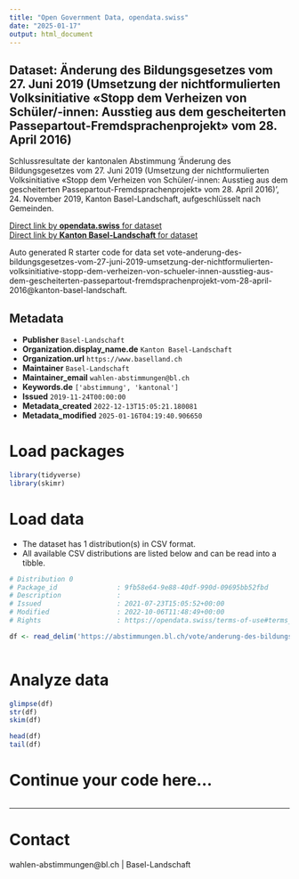 ```yaml
---
title: "Open Government Data, opendata.swiss"
date: "2025-01-17"
output: html_document
---
```


## Dataset: Änderung des Bildungsgesetzes vom 27. Juni 2019 (Umsetzung der nichtformulierten Volksinitiative «Stopp dem Verheizen von Schüler/-innen: Ausstieg aus dem gescheiterten Passepartout-Fremdsprachenprojekt» vom 28. April 2016)

Schlussresultate der kantonalen Abstimmung 'Änderung des Bildungsgesetzes vom 27. Juni 2019 (Umsetzung der nichtformulierten Volksinitiative «Stopp dem Verheizen von Schüler/-innen: Ausstieg aus dem gescheiterten Passepartout-Fremdsprachenprojekt» vom 28. April 2016)', 24. November 2019, Kanton Basel-Landschaft, aufgeschlüsselt nach Gemeinden.

[Direct link by **opendata.swiss** for dataset](https://opendata.swiss/de/dataset/anderung-des-bildungsgesetzes-vom-27-juni-2019-umsetzung-der-nichtformulierten-volksinitia-2016)<br>
[Direct link by **Kanton Basel-Landschaft** for dataset](https://abstimmungen.bl.ch/vote/anderung-des-bildungsgesetzes-vom-27-juni-2019-umsetzung-der-nichtformulierten-volksinitiative-stopp-dem-verheizen-von-schueler-innen-ausstieg-aus-dem-gescheiterten-passepartout-fremdsprachenprojekt-vom-28-april-2016/data)

Auto generated R starter code for data set vote-anderung-des-bildungsgesetzes-vom-27-juni-2019-umsetzung-der-nichtformulierten-volksinitiative-stopp-dem-verheizen-von-schueler-innen-ausstieg-aus-dem-gescheiterten-passepartout-fremdsprachenprojekt-vom-28-april-2016@kanton-basel-landschaft.

## Metadata

- **Publisher** `Basel-Landschaft`
- **Organization.display_name.de** `Kanton Basel-Landschaft`
- **Organization.url** `https://www.baselland.ch`
- **Maintainer** `Basel-Landschaft`
- **Maintainer_email** `wahlen-abstimmungen@bl.ch`
- **Keywords.de** `['abstimmung', 'kantonal']`
- **Issued** `2019-11-24T00:00:00`
- **Metadata_created** `2022-12-13T15:05:21.180081`
- **Metadata_modified** `2025-01-16T04:19:40.906650`


# Load packages

```r

library(tidyverse)
library(skimr)

```

# Load data

-   The dataset has 1 distribution(s) in CSV format.
-   All available CSV distributions are listed below and can be read into a tibble.

```r

# Distribution 0
# Package_id               : 9fb58e64-9e88-40df-990d-09695bb52fbd
# Description              : 
# Issued                   : 2021-07-23T15:05:52+00:00
# Modified                 : 2022-10-06T11:48:49+00:00
# Rights                   : https://opendata.swiss/terms-of-use#terms_by

df <- read_delim('https://abstimmungen.bl.ch/vote/anderung-des-bildungsgesetzes-vom-27-juni-2019-umsetzung-der-nichtformulierten-volksinitiative-stopp-dem-verheizen-von-schueler-innen-ausstieg-aus-dem-gescheiterten-passepartout-fremdsprachenprojekt-vom-28-april-2016/data-csv')



```

# Analyze data

```r

glimpse(df)
str(df)
skim(df)

head(df)
tail(df)

```

# Continue your code here...

```r

```

------------------------------------------------------------------------

# Contact

wahlen-abstimmungen@bl.ch | Basel-Landschaft
